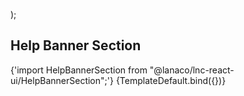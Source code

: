


<Meta title="Help sections/Help Banner Section" component={HelpBannerSection} />

  <HelpBannerSection
    title="Lorem ipsum dolor sit amet consectetur."
    description="Lorem ipsum dolor sit amet consectetur. Sagittis varius rhoncus consectetur eget tellus aenean mus ipsum molestie. Lorem ipsum dolor."
    image="https://placehold.co/1000x500/black/orange?text=Mungos"
  />
);

## Help Banner Section

<SyntaxHighlighter language="jsx" style={nord}>
  {'import HelpBannerSection from "@lanaco/lnc-react-ui/HelpBannerSection";'}
</SyntaxHighlighter>

<Canvas>
  <Story name="Default" args={{}}>
    {TemplateDefault.bind({})}
  </Story>
</Canvas>
